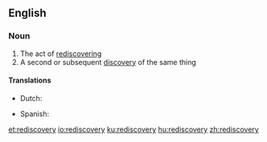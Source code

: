 ==English==

===Noun===
{{en-noun|rediscoveries}}

# The act of [[rediscover]]ing
# A second or subsequent [[discovery]] of the same thing

====Translations====
{{trans-top|act of rediscovering}}
* Dutch: {{t|nl|herontdekking|f}}
{{trans-mid}}
* Spanish: {{t+|es|redescubrimiento|m}}
{{trans-bottom}}

[[et:rediscovery]]
[[io:rediscovery]]
[[ku:rediscovery]]
[[hu:rediscovery]]
[[zh:rediscovery]]